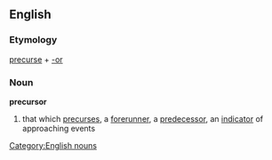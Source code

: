 == English ==
=== Etymology ===
[[precurse]] + [[-or]]
=== Noun ===
[[Category:English nouns]]
'''precursor'''
# that which [[precurses]], a [[forerunner]], a [[predecessor]], an [[indicator]] of approaching events
